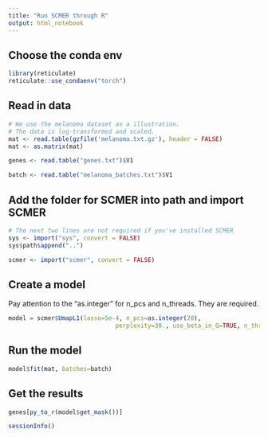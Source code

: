 ```yaml
---
title: "Run SCMER through R"
output: html_notebook
---
```


## Choose the conda env
```r
library(reticulate)
reticulate::use_condaenv("torch")
```

## Read in data
```r

# We use the melanoma dataset as a illustration.
# The data is log-transformed and scaled.
mat <- read.table(gzfile('melanoma.txt.gz'), header = FALSE)
mat <- as.matrix(mat)

genes <- read.table("genes.txt")$V1

batch <- read.table("melanoma_batches.txt")$V1
```

## Add the folder for SCMER into path and import SCMER

```r
# The next two lines are not required if you've installed SCMER
sys <- import("sys", convert = FALSE)
sys$path$append("..")

scmer <- import("scmer", convert = FALSE)
```

## Create a model
Pay attention to the "as.integer" for n_pcs and n_threads. They are required.

```r
model = scmer$UmapL1(lasso=5e-4, n_pcs=as.integer(20), 
                              perplexity=30., use_beta_in_Q=TRUE, n_threads=as.integer(12), use_gpu=TRUE)
```

## Run the model

```r
model$fit(mat, batches=batch)
```
## Get the results
```r
genes[py_to_r(model$get_mask())]
```

```r
sessionInfo()
```
